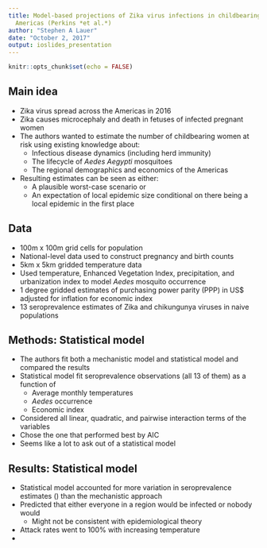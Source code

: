 ```yaml
---
title: Model-based projections of Zika virus infections in childbearing women in the
  Americas (Perkins *et al.*)
author: "Stephen A Lauer"
date: "October 2, 2017"
output: ioslides_presentation
---
```


```r
knitr::opts_chunk$set(echo = FALSE)
```

## Main idea

- Zika virus spread across the Americas in 2016
- Zika causes microcephaly and death in fetuses of infected pregnant women
- The authors wanted to estimate the number of childbearing women at risk using existing knowledge about:
    - Infectious disease dynamics (including herd immunity)
    - The lifecycle of *Aedes Aegypti* mosquitoes
    - The regional demographics and economics of the Americas
- Resulting estimates can be seen as either:
    - A plausible worst-case scenario or
    - An expectation of local epidemic size conditional on there being a local epidemic in the first place

## Data

- 100m x 100m grid cells for population
- National-level data used to construct pregnancy and birth counts
- 5km x 5km gridded temperature data
- Used temperature, Enhanced Vegetation Index, precipitation, and urbanization index to model *Aedes* mosquito occurrence
- 1 degree gridded estimates of purchasing power parity (PPP) in US$ adjusted for inflation for economic index
- 13 seroprevalence estimates of Zika and chikungunya viruses in naive populations

## Methods: Statistical model

- The authors fit both a mechanistic model and statistical model and compared the results
- Statistical model fit seroprevalence observations (all 13 of them) as a function of
    - Average monthly temperatures
    - *Aedes* occurrence
    - Economic index
- Considered all linear, quadratic, and pairwise interaction terms of the variables
- Chose the one that performed best by AIC
- Seems like a lot to ask out of a statistical model

## Results: Statistical model

- Statistical model accounted for more variation in seroprevalence estimates () than the mechanistic approach
- Predicted that either everyone in a region would be infected or nobody would
    - Might not be consistent with epidemiological theory
- Attack rates went to 100% with increasing temperature
- 
